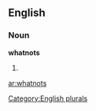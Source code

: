 ==English==

===Noun===
'''whatnots'''

# {{plural of|[[whatnot]]}}

[[Category:English plurals]]

[[ar:whatnots]]